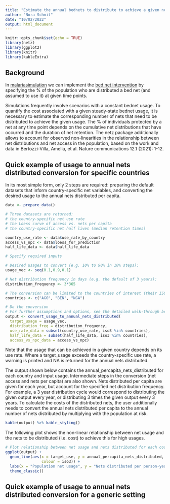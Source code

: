 ```yaml
---
title: "Estimate the annual bednets to distribute to achieve a given net usage"
author: "Nora Schmit"
date: "10/02/2022"
output: html_document
---
```


```r
knitr::opts_chunk$set(echo = TRUE)
library(netz)
library(ggplot2)
library(knitr)
library(kableExtra)
```

## Background

In [malariasimulation](https://mrc-ide.github.io/malariasimulation/) we can implement the [bed net intervention](https://mrc-ide.github.io/malariasimulation/articles/VectorControl.html) by specifying the % of the population who are distributed a bed net (and assumed to use it) at given time points.

Simulations frequently involve scenarios with a constant bednet usage. To quantify the cost associated with a given steady-state bednet usage, it is necessary to estimate
the corresponding number of nets that need to be distributed to achieve the given usage. The % of individuals protected by a net at any time point depends on the cumulative net distributions that have occurred and the duration of net retention. The netz package
additionally allows to account for observed non-linearities in the relationship between
net distributions and net access in the population, based on the work and data in Bertozzi-Villa, Amelia, et al. Nature communications 12.1 (2021): 1-12.

## Quick example of usage to annual nets distributed conversion for specific countries

In its most simple form, only 2 steps are required: preparing the default datasets that inform country-specific net variables, and converting the desired usage to the annual nets distributed per capita.


```r
data <- prepare_data() 

# Three datasets are returned: 
# the country-specific net use rate
# the Loess curve of access vs. nets per capita
# the country-specific net half lives (median retention times) 

country_use_rate <- data$use_rate_by_country
access_vs_npc <- data$loess_for_prediction
half_life_data <- data$half_life_data

# Specify required inputs

# Desired usages to convert (e.g. 10% to 90% in 10% steps):
usage_vec <- seq(0.1,0.9,0.1)   

# Net distribution frequency in days (e.g. the default of 3 years):
distribution_frequency <- 3*365

# The conversion can be limited to the countries of interest (their ISO codes):
countries <- c("AGO", "BEN", "NGA")

# Do the conversion
# For further assumptions and options, see the detailed walk-through below
output <- convert_usage_to_annual_nets_distributed(
  target_usage = usage_vec,
  distribution_freq = distribution_frequency, 
  use_rate_data = subset(country_use_rate, iso3 %in% countries),
  half_life_data = subset(half_life_data, iso3 %in% countries),
  access_vs_npc_data = access_vs_npc)

```
Note that the usage that can be achieved in a given country depends on its use rate.
Where a target_usage exceeds the country-specific use rate, a warning is printed 
and NA is returned for the annual nets distributed.

The output shown below contains the annual_percapita_nets_distributed for each country and input usage. Intermediate steps in the conversion (net access and nets per capita) are also shown. Nets distributed per capita are given for each year, but account for the specified net distribution frequency. For example, a 3 year distribution cycle would correspond to distributing the given output every year, or distributing 3 times the given output every 3 years. To calculate the costs of the distributed nets, the user additionally needs to convert the annual nets distributed per capita to the annual number of nets distributed by multiplying with the population at risk.

```r
kable(output) %>% kable_styling()
```

The following plot shows the non-linear relationship between net usage and the nets to be distributed (i.e. cost) to achieve this for high usages.

```r

# Plot relationship between net usage and nets distributed for each country
ggplot(output) +
  geom_line(aes(x = target_use, y = annual_percapita_nets_distributed, 
                colour = iso3)) +
  labs(x = "Population net usage", y = "Nets distributed per person-year", colour = "Country") +
  theme_classic()

```

## Quick example of usage to annual nets distributed conversion for a generic setting

